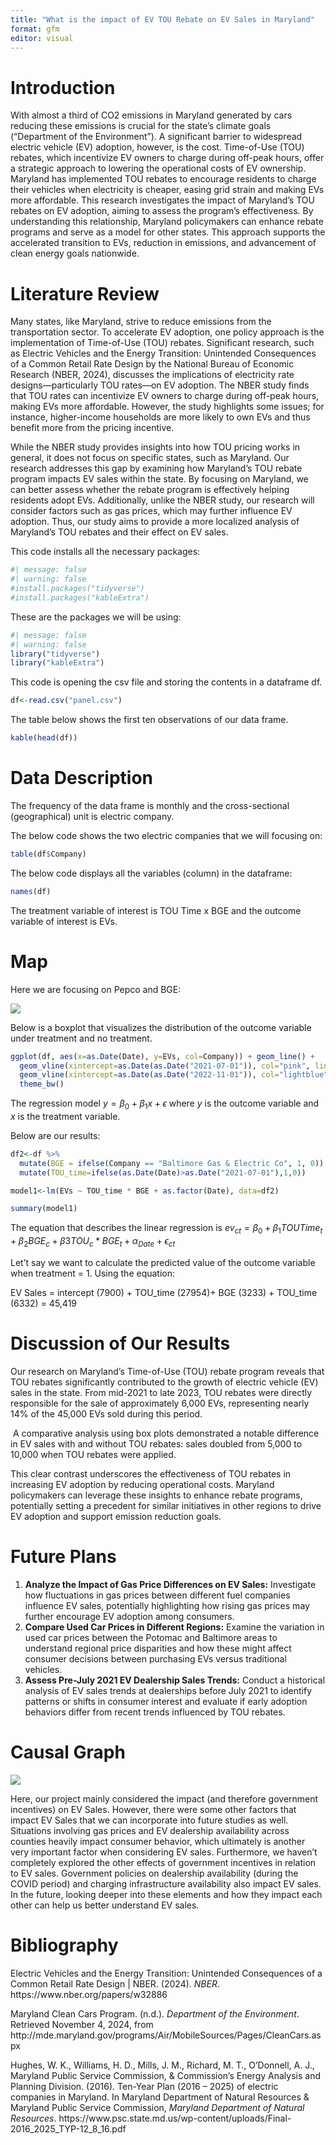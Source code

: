 ```yaml
---
title: "What is the impact of EV TOU Rebate on EV Sales in Maryland"
format: gfm
editor: visual
---
```


# Introduction

With almost a third of CO2 emissions in Maryland generated by cars reducing these emissions is crucial for the state’s climate goals (“Department of the Environment”). A significant barrier to widespread electric vehicle (EV) adoption, however, is the cost. Time-of-Use (TOU) rebates, which incentivize EV owners to charge during off-peak hours, offer a strategic approach to lowering the operational costs of EV ownership. Maryland has implemented TOU rebates to encourage residents to charge their vehicles when electricity is cheaper, easing grid strain and making EVs more affordable. This research investigates the impact of Maryland’s TOU rebates on EV adoption, aiming to assess the program’s effectiveness. By understanding this relationship, Maryland policymakers can enhance rebate programs and serve as a model for other states. This approach supports the accelerated transition to EVs, reduction in emissions, and advancement of clean energy goals nationwide.

# Literature Review

Many states, like Maryland, strive to reduce emissions from the transportation sector. To accelerate EV adoption, one policy approach is the implementation of Time-of-Use (TOU) rebates. Significant research, such as Electric Vehicles and the Energy Transition: Unintended Consequences of a Common Retail Rate Design by the National Bureau of Economic Research (NBER, 2024), discusses the implications of electricity rate designs—particularly TOU rates—on EV adoption. The NBER study finds that TOU rates can incentivize EV owners to charge during off-peak hours, making EVs more affordable. However, the study highlights some issues; for instance, higher-income households are more likely to own EVs and thus benefit more from the pricing incentive.

While the NBER study provides insights into how TOU pricing works in general, it does not focus on specific states, such as Maryland. Our research addresses this gap by examining how Maryland’s TOU rebate program impacts EV sales within the state. By focusing on Maryland, we can better assess whether the rebate program is effectively helping residents adopt EVs. Additionally, unlike the NBER study, our research will consider factors such as gas prices, which may further influence EV adoption. Thus, our study aims to provide a more localized analysis of Maryland’s TOU rebates and their effect on EV sales.

This code installs all the necessary packages:

```r
#| message: false
#| warning: false
#install.packages("tidyverse")
#install.packages("kableExtra")
```

These are the packages we will be using:

```r
#| message: false
#| warning: false
library("tidyverse")
library("kableExtra")
```

This code is opening the csv file and storing the contents in a dataframe df.

```r
df<-read.csv("panel.csv")
```

The table below shows the first ten observations of our data frame.

```r
kable(head(df))
```

# Data Description

The frequency of the data frame is monthly and the cross-sectional (geographical) unit is electric company.

The below code shows the two electric companies that we will focusing on:

```r
table(df$Company)
```

The below code displays all the variables (column) in the dataframe:

```r
names(df) 
```

The treatment variable of interest is TOU Time x BGE and the outcome variable of interest is EVs.

# Map

Here we are focusing on Pepco and BGE:

![](map.png)

Below is a boxplot that visualizes the distribution of the outcome variable under treatment and no treatment.

```r

ggplot(df, aes(x=as.Date(Date), y=EVs, col=Company)) + geom_line() +
  geom_vline(xintercept=as.Date(as.Date("2021-07-01")), col="pink", linetype="dashed", lwd=1) +
  geom_vline(xintercept=as.Date(as.Date("2022-11-01")), col="lightblue", linetype="dashed", lwd=1) +
  theme_bw()
```

The regression model $y=\beta_0 + \beta_1 x + \epsilon$ where $y$ is the outcome variable and $x$ is the treatment variable.

Below are our results:

```r
df2<-df %>%
  mutate(BGE = ifelse(Company == "Baltimore Gas & Electric Co", 1, 0)) %>%
  mutate(TOU_time=ifelse(as.Date(Date)>as.Date("2021-07-01"),1,0))

model1<-lm(EVs ~ TOU_time * BGE + as.factor(Date), data=df2)

summary(model1)
```

The equation that describes the linear regression is $ev_{ct} = \beta_0 + \beta_1 TOUTime_{t} + \beta_2 BGE_{c} + \beta3TOU_{c}*BGE_{t} + \alpha_{Date} + \epsilon_{ct}$

Let't say we want to calculate the predicted value of the outcome variable when treatment = 1. Using the equation:

EV Sales = intercept (7900) + TOU_time (27954)+ BGE (3233) + TOU_time (6332) = 45,419

# Discussion of Our Results

Our research on Maryland's Time-of-Use (TOU) rebate program reveals that TOU rebates significantly contributed to the growth of electric vehicle (EV) sales in the state. From mid-2021 to late 2023, TOU rebates were directly responsible for the sale of approximately 6,000 EVs, representing nearly 14% of the 45,000 EVs sold during this period.

 A comparative analysis using box plots demonstrated a notable difference in EV sales with and without TOU rebates: sales doubled from 5,000 to 10,000 when TOU rebates were applied. 

This clear contrast underscores the effectiveness of TOU rebates in increasing EV adoption by reducing operational costs. Maryland policymakers can leverage these insights to enhance rebate programs, potentially setting a precedent for similar initiatives in other regions to drive EV adoption and support emission reduction goals.

# Future Plans

1.  **Analyze the Impact of Gas Price Differences on EV Sales:** Investigate how fluctuations in gas prices between different fuel companies influence EV sales, potentially highlighting how rising gas prices may further encourage EV adoption among consumers.
2.  **Compare Used Car Prices in Different Regions:** Examine the variation in used car prices between the Potomac and Baltimore areas to understand regional price disparities and how these might affect consumer decisions between purchasing EVs versus traditional vehicles.
3.  **Assess Pre-July 2021 EV Dealership Sales Trends:** Conduct a historical analysis of EV sales trends at dealerships before July 2021 to identify patterns or shifts in consumer interest and evaluate if early adoption behaviors differ from recent trends influenced by TOU rebates.

# Causal Graph

![](images/causal_graph.png)

Here, our project mainly considered the impact (and therefore government incentives) on EV Sales. However, there were some other factors that impact EV Sales that we can incorporate into future studies as well. Situations involving gas prices and EV dealership availability across counties heavily impact consumer behavior, which ultimately is another very important factor when considering EV sales. Furthermore, we haven’t completely explored the other effects of government incentives in relation to EV sales. Government policies on dealership availability (during the COVID period) and charging infrastructure availability also impact EV sales. In the future, looking deeper into these elements and how they impact each other can help us better understand EV sales.

# Bibliography

Electric Vehicles and the Energy Transition: Unintended Consequences of a Common Retail Rate Design \| NBER. (2024). *NBER*. https://www.nber.org/papers/w32886

Maryland Clean Cars Program. (n.d.). *Department of the Environment*. Retrieved November 4, 2024, from http://mde.maryland.gov/programs/Air/MobileSources/Pages/CleanCars.aspx

Hughes, W. K., Williams, H. D., Mills, J. M., Richard, M. T., O’Donnell, A. J., Maryland Public Service Commission, & Commission’s Energy Analysis and Planning Division. (2016). Ten-Year Plan (2016 – 2025) of electric companies in Maryland. In Maryland Department of Natural Resources & Maryland Public Service Commission, *Maryland Department of Natural Resources*. https://www.psc.state.md.us/wp-content/uploads/Final-2016_2025_TYP-12_8_16.pdf
